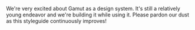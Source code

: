 
<Meta title="Meta/About" />

We're very excited about Gamut as a design system.
It's still a relatively young endeavor and we're building it while using it.
Please pardon our dust as this styleguide continuously improves!

<TableOfContents />
